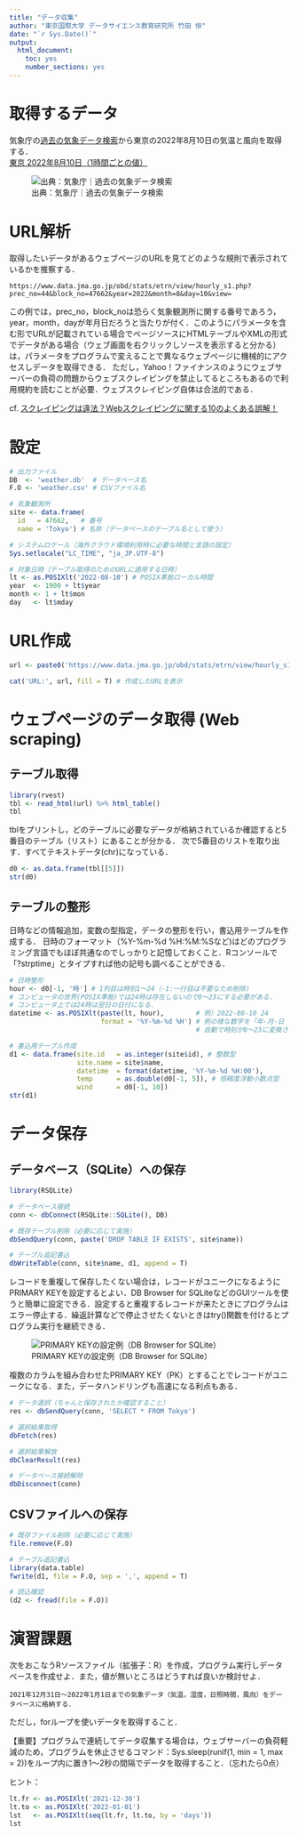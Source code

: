 ---
title: "データ収集"
author: "東京国際大学 データサイエンス教育研究所 竹田 恒"
date: "`r Sys.Date()`"
output:
  html_document:
    toc: yes
    number_sections: yes
---

# 取得するデータ

気象庁の[過去の気象データ検索](https://www.data.jma.go.jp/obd/stats/etrn/index.php?prec_no=44&block_no=47662&year=2022&month=08&day=10&view=)から東京の2022年8月10日の気温と風向を取得する．  
[東京 2022年8月10日（1時間ごとの値）](https://www.data.jma.go.jp/obd/stats/etrn/view/hourly_s1.php?prec_no=44&block_no=47662&year=2022&month=8&day=10&view=)

![出典：気象庁｜過去の気象データ検索](../fig/JMA.png)

# URL解析

取得したいデータがあるウェブページのURLを見てどのような規則で表示されているかを推察する．  

    https://www.data.jma.go.jp/obd/stats/etrn/view/hourly_s1.php?prec_no=44&block_no=47662&year=2022&month=8&day=10&view=  

この例では，prec_no，block_noは恐らく気象観測所に関する番号であろう，year，month，dayが年月日だろうと当たりが付く．このようにパラメータを含む形でURLが記載されている場合でページソースにHTMLテーブルやXMLの形式でデータがある場合（ウェブ画面を右クリックしソースを表示すると分かる）は，パラメータをプログラムで変えることで異なるウェブページに機械的にアクセスしデータを取得できる．
ただし，Yahoo！ファイナンスのようにウェブサーバーの負荷の問題からウェブスクレイピングを禁止してるところもあるので利用規約を読むことが必要．ウェブスクレイピング自体は合法的である．  

cf. [スクレイピングは違法？Webスクレイピングに関する10のよくある誤解！](https://www.octoparse.jp/blog/10-myths-about-web-scraping)

# 設定  

```{r}
# 出力ファイル
DB  <- 'weather.db'  # データベース名
F.O <- 'weather.csv' # CSVファイル名

# 気象観測所
site <- data.frame(
  id   = 47662,   # 番号
  name = 'Tokyo') # 名称（データベースのテーブル名として使う）

# システムロケール（海外クラウド環境利用時に必要な時間と言語の設定）
Sys.setlocale("LC_TIME", "ja_JP.UTF-8")

# 対象日時（テーブル取得のためのURLに適用する日時）
lt <- as.POSIXlt('2022-08-10') # POSIX準拠ローカル時間
year  <- 1900 + lt$year
month <- 1 + lt$mon
day   <- lt$mday
```

# URL作成

```{r}
url <- paste0('https://www.data.jma.go.jp/obd/stats/etrn/view/hourly_s1.php?prec_no=44&block_no=', site$id, '&year=', year, '&month=', month, '&day=', day, '&view=')

cat('URL:', url, fill = T) # 作成したURLを表示
```

# ウェブページのデータ取得 (Web scraping)

## テーブル取得

```{r}
library(rvest)
tbl <- read_html(url) %>% html_table()
tbl
```

tblをプリントし，どのテーブルに必要なデータが格納されているか確認すると5番目のテーブル（リスト）にあることが分かる．
次で5番目のリストを取り出す．すべてテキストデータ(chr)になっている．
```{r}
d0 <- as.data.frame(tbl[[5]])
str(d0)
```

## テーブルの整形

日時などの情報追加，変数の型指定，データの整形を行い，書込用テーブルを作成する． 日時のフォーマット（%Y-%m-%d %H:%M:%Sなど)はどのプログラミング言語でもほぼ共通なのでしっかりと記憶しておくこと．Rコンソールで「?strptime」とタイプすれば他の記号も調べることができる．

```{r}

# 日時整形
hour <- d0[-1, '時'] # 1列目は時刻1～24（-1:一行目は不要なため削除）
# コンピュータの世界(POSIX準拠)では24時は存在しないので0～23にする必要がある．
# コンピュータ上では24時は翌日の日付になる．
datetime <- as.POSIXlt(paste(lt, hour),        # 例）2022-08-10 24
                       format = '%Y-%m-%d %H') # 例の様な数字を「年-月-日 時」として読込む
                                               # 自動で時刻が0～23に変換される．

# 書込用テーブル作成
d1 <- data.frame(site.id   = as.integer(site$id), # 整数型
                 site.name = site$name,
                 datetime  = format(datetime, '%Y-%m-%d %H:00'),
                 temp      = as.double(d0[-1, 5]), # 倍精度浮動小数点型
                 wind      = d0[-1, 10])
str(d1)
```

# データ保存

## データベース（SQLite）への保存

```{r}
library(RSQLite)

# データベース接続
conn <- dbConnect(RSQLite::SQLite(), DB)

# 既存テーブル削除（必要に応じて実施）
dbSendQuery(conn, paste('DROP TABLE IF EXISTS', site$name))
```

```{r warning=FALSE}
# テーブル追記書込
dbWriteTable(conn, site$name, d1, append = T)

```

レコードを重複して保存したくない場合は，レコードがユニークになるように PRIMARY KEYを設定するとよい．DB Browser for SQLiteなどのGUIツールを使うと簡単に設定できる．設定すると重複するレコードが来たときにプログラムはエラー停止する．繰返計算などで停止させたくないときはtry()関数を付けるとプログラム実行を継続できる．

![PRIMARY KEYの設定例（DB Browser for SQLite）](../fig/db_browser_table_def.png)

複数のカラムを組み合わせたPRIMARY KEY（PK）とすることでレコードがユニークになる．また，データハンドリングも高速になる利点もある．

```{r}
# データ選択（ちゃんと保存されたか確認すること）
res <- dbSendQuery(conn, 'SELECT * FROM Tokyo')

# 選択結果取得
dbFetch(res)

# 選択結果解放
dbClearResult(res)

# データベース接続解除 
dbDisconnect(conn)
```

## CSVファイルへの保存

```{r}
# 既存ファイル削除（必要に応じて実施）
file.remove(F.O)

# テーブル追記書込
library(data.table)
fwrite(d1, file = F.O, sep = ',', append = T)
```

```{r}
# 読込確認
(d2 <- fread(file = F.O))
```

# 演習課題

次をおこなうRソースファイル（拡張子：R）を作成，プログラム実行しデータベースを作成せよ．また，値が無いところはどうすれば良いか検討せよ．

    2021年12月31日～2022年1月1日までの気象データ（気温，湿度，日照時間，風向）をデータベースに格納する．

ただし，forループを使いデータを取得すること．

【重要】プログラムで連続してデータ収集する場合は，ウェブサーバーの負荷軽減のため，プログラムを休止させるコマンド：Sys.sleep(runif(1, min = 1, max = 2))をループ内に置き1～2秒の間隔でデータを取得すること．（忘れたら0点）

ヒント：
```{r}
lt.fr <- as.POSIXlt('2021-12-30')
lt.to <- as.POSIXlt('2022-01-01')
lst   <- as.POSIXlt(seq(lt.fr, lt.to, by = 'days'))
lst
```
